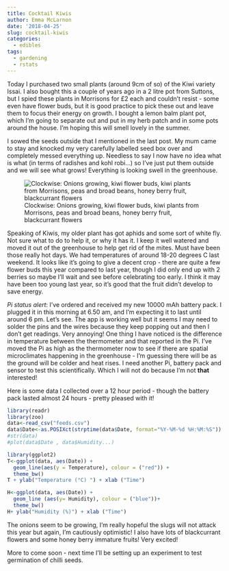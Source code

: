 ```yaml
---
title: Cocktail Kiwis
author: Emma McLarnon
date: '2018-04-25'
slug: cocktail-kiwis
categories:
  - edibles
tags:
  - gardening
  - rstats
---
```


Today I purchased two small plants (around 9cm of so) of the Kiwi variety Issai.  I also bought this a couple of years ago in a 2 litre pot from Suttons, but I spied these plants in Morrisons for £2 each and couldn't resist - some even have flower buds, but it is good practice to pick these out and leave them to focus their energy on growth.  I bought a lemon balm plant pot, which I'm going to separate out and put in my herb patch and in some pots around the house.  I'm hoping this will smell lovely in the summer.  

I sowed the seeds outside that I mentioned in the last post.  My mum came to stay and knocked my very carefully labelled seed box over and completely messed everything up.  Needless to say I now have no idea what is what (in terms of radishes and kohl robi...) so I've just put them outside and we will see what grows!  Everything is looking swell in the greenhouse.

![Clockwise: Onions growing, kiwi flower buds, kiwi plants from Morrisons, peas and broad beans, honey berry fruit, blackcurrant flowers](/images/plants-update.jpg)


Speaking of Kiwis, my older plant has got aphids and some sort of white fly.  Not sure what to do to help it, or why it has it.  I keep it well watered and moved it out of the greenhouse to help get rid of the mites. Must have been those really hot days.  We had temperatures of around 18-20 degrees C last weekend.  It looks like it's going to give a decent crop - there are quite a few flower buds this year compared to last year, though I did only end up with 2 berries so maybe I'll wait  and see before celebrating too early.  I think it may have been too young last year, so it's good that the fruit didn't develop to save energy.

*Pi status alert*: I've ordered and received my new 10000 mAh battery pack.  I plugged it in this morning at 6.50 am, and I'm expecting it to last until around 6 pm.  Let's see.  The app is  working well but it seems I may need to solder the pins and the wires because they keep popping out and then I don't get readings. Very annoying! One thing I have noticed is the difference in temperature between the thermometer and that reported in the Pi.  I've moved the Pi as high as the thermometer now to see if there are spatial microclimates happening in the greenhouse - I'm guessing there will be as the ground will be colder and heat rises.  I need another Pi, battery pack and sensor to test this scientifically.  Which I will not do because I'm not **that** interested! 

Here is some data I collected over a 12 hour period - though the battery pack lasted almost 24 hours - pretty pleased with it!

``` r

library(readr)
library(zoo)
data<-read_csv("feeds.csv")
data$Date<-as.POSIXct(strptime(data$Date, format="%Y-%M-%d %H:%M:%S"))
#str(data)
#plot(data$Date , data$Humidity...)

library(ggplot2)
T<-ggplot(data, aes(Date)) + 
  geom_line(aes(y = Temperature), colour = ("red")) +
  theme_bw()
T + ylab("Temperature (°C) ") + xlab ("Time")

H<-ggplot(data, aes(Date)) +
  geom_line (aes(y= Humidity), colour = ("blue"))+
  theme_bw()
H+ ylab("Humidity (%)") + xlab ("Time")


```

The onions seem to be growing, I'm really hopeful the slugs will not attack this year but again, I'm cautiously optimistic!  I also have lots of blackcurrant flowers and some honey berry immature fruits!  Very excited! 

More to come soon - next time I'll be setting up an experiment to test germination of chilli seeds.

